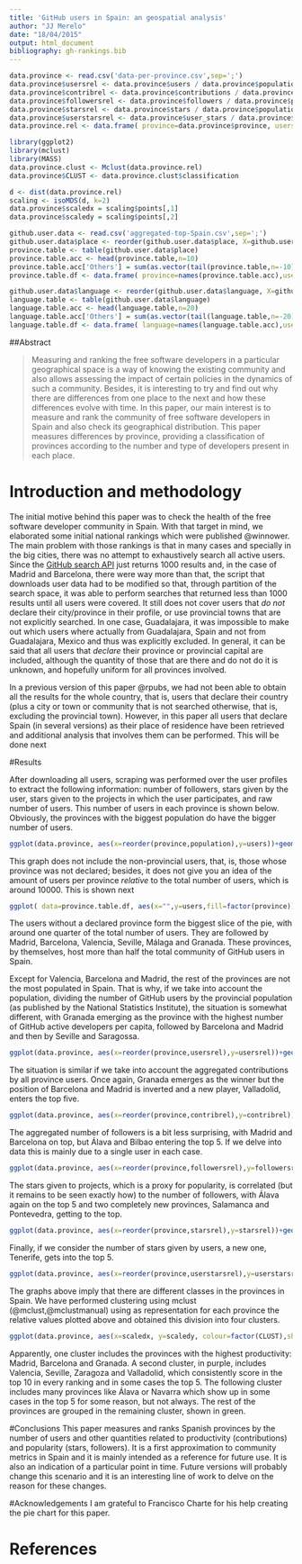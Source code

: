```yaml
---
title: 'GitHub users in Spain: an geospatial analysis'
author: "JJ Merelo"
date: "18/04/2015"
output: html_document
bibliography: gh-rankings.bib
---
```


```r
data.province <- read.csv('data-per-province.csv',sep=';')
data.province$usersrel <- data.province$users / data.province$population
data.province$contribrel <- data.province$contributions / data.province$population
data.province$followersrel <- data.province$followers / data.province$population
data.province$starsrel <- data.province$stars / data.province$population
data.province$userstarsrel <- data.province$user_stars / data.province$population
data.province.rel <- data.frame( province=data.province$province, users=data.province$usersrel, contrib=data.province$contribrel, stars=data.province$starsrel, userstars=data.province$userstarsrel )

library(ggplot2)
library(mclust)
library(MASS)
data.province.clust <- Mclust(data.province.rel)
data.province$CLUST <- data.province.clust$classification

d <- dist(data.province.rel)
scaling <- isoMDS(d, k=2)
data.province$scaledx = scaling$points[,1]
data.province$scaledy = scaling$points[,2]

github.user.data <- read.csv('aggregated-top-Spain.csv',sep=';')
github.user.data$place <- reorder(github.user.data$place, X=github.user.data$place, FUN= function(x) -length(x))
province.table <- table(github.user.data$place)
province.table.acc <- head(province.table,n=10)
province.table.acc['Others'] = sum(as.vector(tail(province.table,n=-10)))
province.table.df <- data.frame( province=names(province.table.acc),users= as.vector(province.table.acc))

github.user.data$language <- reorder(github.user.data$language, X=github.user.data$language, FUN= function(x) -length(x))
language.table <- table(github.user.data$language)
language.table.acc <- head(language.table,n=20)
language.table.acc['Others'] = sum(as.vector(tail(language.table,n=-20)))
language.table.df <- data.frame( language=names(language.table.acc),users= as.vector(language.table.acc))
```

##Abstract

>Measuring and ranking the free software developers in a particular geographical space is a way of knowing the existing community and also allows assessing the impact of certain policies in the dynamics of such a community. Besides, it is interesting to try and find out why there are differences from one place to the next and how these differences evolve with time. 
>In this paper, our main interest is to measure and rank the community of free software developers in Spain and also check its geographical distribution. This paper measures differences by province, providing a classification of provinces according to the number and type of developers present in each place. 

# Introduction and methodology

The initial motive behind this paper was to check the health of the free software developer community in Spain. With that target in mind, we elaborated some initial national rankings which were published @winnower. The main problem with those rankings is that in many cases and specially in the big cities, there was no attempt to exhaustively search all active users. Since the [GitHub search API](https://developer.github.com/v3/search/#search-users) just returns 1000 results and, in the case of Madrid and Barcelona, there were way more than that, the script that downloads user data had to be modified so that, through partition of the search space, it was able to perform searches that returned less than 1000 results until all users were covered. It still does not cover users that *do not* declare their city/province in their profile, or use provincial towns that are not explicitly searched. In one case, Guadalajara, it was impossible to make out which users where actually from Guadalajara, Spain and not from Guadalajara, Mexico and thus was explicitly excluded. In general, it can be said that all users that *declare* their province or provincial capital are included, although the quantity of those that are there and do not do it is unknown, and hopefully uniform for all provinces involved. 

In a previous version of this paper @rpubs, we had not been able to obtain all the results for the whole country, that is, users that declare their country (plus a city or town or community that is not searched otherwise, that is, excluding the provincial town). However, in this paper all users that declare Spain (in several versions) as their place of residence have been retrieved and additional analysis that involves them can be performed. This will be done next


#Results

After downloading all users, scraping was performed over the user profiles to extract the following information: number of followers, stars given by the user, stars given to the projects in which the user participates, and raw number of users. This number of users in each province is shown below. Obviously, the provinces with the biggest population do have the bigger number of users.


```r
ggplot(data.province, aes(x=reorder(province,population),y=users))+geom_bar(stat='identity')+coord_flip()
```

This graph does not include the non-provincial users, that, is, those whose province was not declared; besides, it does not give you an idea of the amount of users per province *relative* to the total number of users, which is around 10000. This is shown next

```r
ggplot( data=province.table.df, aes(x="",y=users,fill=factor(province)))+ geom_bar(width=1,stat='identity') + coord_polar(theta='y')
```

The users without a declared province form the biggest slice of the pie, with around one quarter of the total number of users. They are followed by Madrid, Barcelona, Valencia, Seville, Málaga and Granada. These provinces, by themselves, host more than half the total community of GitHub users in Spain. 

Except for Valencia, Barcelona and Madrid, the rest of the provinces are not the most populated in Spain. That is why, if we take into account the population, dividing the number of GitHub users by the provincial population (as published by the National Statistics Institute), the situation is somewhat different, with Granada emerging as the province with the highest number of GitHub active developers per capita, followed by Barcelona and Madrid and then by Seville and Saragossa.

```r
ggplot(data.province, aes(x=reorder(province,usersrel),y=usersrel))+geom_bar(stat='identity')+coord_flip()
```

The situation is similar if we take into account the aggregated contributions by all province users. Once again, Granada emerges as the winner but the position of Barcelona and Madrid is inverted and a new player, Valladolid, enters the top five.

```r
ggplot(data.province, aes(x=reorder(province,contribrel),y=contribrel))+geom_bar(stat='identity')+coord_flip()
```

The aggregated number of followers is a bit less surprising, with Madrid and Barcelona on top, but Álava and Bilbao entering the top 5. If we delve into data this is mainly due to a single user in each case. 

```r
ggplot(data.province, aes(x=reorder(province,followersrel),y=followersrel))+geom_bar(stat='identity')+coord_flip()
```

The stars given to projects, which is a proxy for popularity, is correlated (but it remains to be seen exactly how) to the number of followers, with Álava again on the top 5 and two completely new provinces, Salamanca and Pontevedra, getting to the top. 

```r
ggplot(data.province, aes(x=reorder(province,starsrel),y=starsrel))+geom_bar(stat='identity')+coord_flip()
```

Finally, if we consider the number of stars given by users, a new one, Tenerife, gets into the top 5.
```r
ggplot(data.province, aes(x=reorder(province,userstarsrel),y=userstarsrel))+geom_bar(stat='identity')+coord_flip()
```

The graphs above imply that there are different classes in the provinces in Spain. We have performed clustering using mclust (@mclust,@mclustmanual) using as representation for each province the relative values plotted above and obtained this division into four clusters.

```r
ggplot(data.province, aes(x=scaledx, y=scaledy, colour=factor(CLUST),shape=factor(CLUST)))+geom_point()+ geom_text(aes(label=province,angle=45,hjust=0))
```

Apparently, one cluster includes the provinces with the highest productivity: Madrid, Barcelona and Granada. A second cluster, in purple, includes Valencia, Seville, Zaragoza and Valladolid, which consistently score in the top 10 in every ranking and in some cases the top 5. The following cluster includes many provinces like Álava or Navarra which show up in some cases in the top 5 for some reason, but not always. The rest of the provinces are grouped in the remaining cluster, shown in green.

#Conclusions
This paper measures and ranks Spanish provinces by the number of users and other quantities related to productivity (contributions) and popularity (stars, followers). It is a first approximation to community metrics in Spain and it is mainly intended as a reference for future use. It is also an indication of a particular point in time. Future versions will probably change this scenario and it is an interesting line of work to delve on the reason for these changes.

#Acknowledgements
I am grateful to Francisco Charte for his help creating the pie chart for this paper.

# References